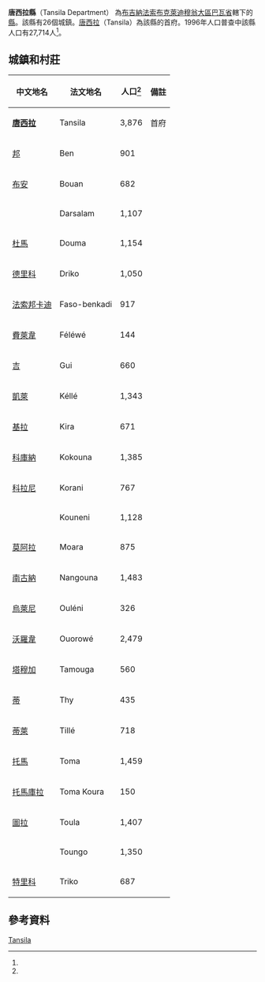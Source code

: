 {{Infobox settlement
|name = 唐西拉縣
|settlement_type = [[巴瓦省|巴瓦省]][[縣_(布基納法索)|縣份]]
|native_name = Tansila Department
|nickname = 
|image_skyline = 
|image_size = 
|image_caption =
|image_flag = 
|image_seal = 
|seal_size =
|image_map = 
|map_caption = 
|pushpin_map = Burkina Faso
|pushpin_map_caption = 
|coordinates_region = 
|subdivision_type = 國家
|subdivision_name = {{flag|Burkina Faso}}
|subdivision_type1 = 大區
|subdivision_name1 = [[布克萊迪穆翁大區|布克萊迪穆翁大區]]
|subdivision_type2 = [[布吉納法索行政區劃|省]]
|subdivision_name2 = [[巴瓦省|巴瓦省]]
|subdivision_type3 = 首府
|subdivision_name3 = [[唐西拉|唐西拉]]
|leader_title = 
|leader_name = 
|established_title = 
|established_date = 
|area_total_km2 = 
|population_as_of = 1996
|population_footnotes =<ref name=IC>[http://www.inforoute-communale.gov.bf/list_vill/bm.htm Burkinabé government inforoute communale] {{webarchive|url=https://web.archive.org/web/20080124133758/http://www.inforoute-communale.gov.bf/list_vill/bm.htm |date=2008-01-24 }}</ref>
|population_total = 27,714
|population_density_km2 =
|population_blank1_title = 民族
|population_blank1 = 
|timezone =GMT
|coordinates_display = inline,title
|utc_offset = +0
|latd=12
|latm=26
|lats=00
|latNS=N
|longd=4
|longm=23
|longs=00
|longEW=W
|website = 
}}

'''唐西拉縣'''（Tansila Department） 為[[布吉納法索|布吉納法索]][[布克萊迪穆翁大區|布克萊迪穆翁大區]][[巴瓦省|巴瓦省]]轄下的[[縣_(布吉納法索)|縣]]。該縣有26個城鎮。[[唐西拉|唐西拉]]（Tansila）為該縣的首府。1996年人口普查中該縣人口有27,714人<ref name=IC/>。

==城鎮和村莊==
{| class="wikitable sortable" style="text-align: center"
|- bgcolor=#EEEEEE
! 中文地名
! 法文地名
! 人口<ref name=IC/>
! 備註
|-
| '''[[唐西拉|唐西拉]]'''
| Tansila
| 3,876
| 首府
|-
| [[邦_(唐西拉縣)|邦]]
| Ben
| 901
| 
|-
| [[布安_(巴瓦省)|布安]]
| Bouan
| 682
| 
|-
| 
| Darsalam
| 1,107
| 
|-
| [[杜馬_(巴瓦省)|杜馬]]
| Douma
| 1,154
| 
|-
| [[德里科|德里科]]
| Driko
| 1,050
| 
|-
| [[法索邦卡迪|法索邦卡迪]]
| Faso-benkadi
| 917
| 
|-
| [[費萊韋|費萊韋]]
| Féléwé
| 144
| 
|-
| [[吉_(巴瓦省)|吉]]
| Gui
| 660
| 
|-
| [[凱萊_(布吉納法索)|凱萊]]
| Kéllé
| 1,343
| 
|-
| [[基拉_(布吉納法索)|基拉]]
| Kira
| 671
| 
|-
| [[科庫納|科庫納]]
| Kokouna
| 1,385
| 
|-
| [[科拉尼|科拉尼]]
| Korani
| 767
| 
|-
| 
| Kouneni
| 1,128
| 
|-
| [[莫阿拉_(巴瓦省)|莫阿拉]]
| Moara
| 875
| 
|-
| [[南古納|南古納]]
| Nangouna
| 1,483
| 
|-
| [[烏萊尼|烏萊尼]]
| Ouléni
| 326
| 
|-
| [[沃羅韋|沃羅韋]]
| Ouorowé
| 2,479
| 
|-
| [[塔穆加|塔穆加]]
| Tamouga
| 560
| 
|-
| [[蒂_(巴瓦省)|蒂]]
| Thy
| 435
| 
|-
| [[蒂萊_(巴瓦省)|蒂萊]]
| Tillé
| 718
| 
|-
| [[托馬_(巴瓦省)|托馬]]
| Toma
| 1,459
| 
|-
| [[托馬庫拉|托馬庫拉]]
| Toma Koura
| 150
| 
|-
| [[圖拉_(巴瓦省)|圖拉]]
| Toula
| 1,407
| 
|-
| 
| Toungo
| 1,350
| 
|-
| [[特里科_(布吉納法索)|特里科]]
| Triko
| 687
| 
|}

==參考資料==
{{Reflist}}

{{巴瓦省}}

[[Category:巴瓦省縣份|Tansila]]